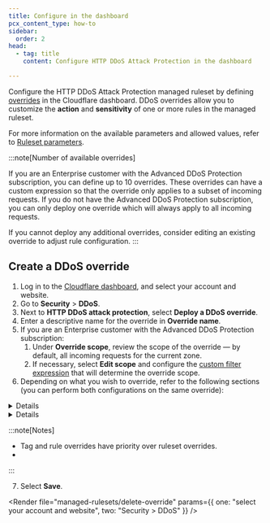 ```yaml
---
title: Configure in the dashboard
pcx_content_type: how-to
sidebar:
  order: 2
head:
  - tag: title
    content: Configure HTTP DDoS Attack Protection in the dashboard

---
```



Configure the HTTP DDoS Attack Protection managed ruleset by defining [overrides](/ruleset-engine/managed-rulesets/override-managed-ruleset/) in the Cloudflare dashboard. DDoS overrides allow you to customize the **action** and **sensitivity** of one or more rules in the managed ruleset.

For more information on the available parameters and allowed values, refer to [Ruleset parameters](/ddos-protection/managed-rulesets/http/override-parameters/).

:::note[Number of available overrides]

If you are an Enterprise customer with the Advanced DDoS Protection subscription, you can define up to 10 overrides. These overrides can have a custom expression so that the override only applies to a subset of incoming requests. If you do not have the Advanced DDoS Protection subscription, you can only deploy one override which will always apply to all incoming requests.

If you cannot deploy any additional overrides, consider editing an existing override to adjust rule configuration. 
:::

<Render file="managed-rulesets/evaluation-behavior" />

## Create a DDoS override

1. Log in to the [Cloudflare dashboard](https://dash.cloudflare.com/), and select your account and website.
2. Go to **Security** > **DDoS**.
3. Next to **HTTP DDoS attack protection**, select **Deploy a DDoS override**.
4. Enter a descriptive name for the override in **Override name**.
5. If you are an Enterprise customer with the Advanced DDoS Protection subscription:
   1. Under **Override scope**, review the scope of the override — by default, all incoming requests for the current zone.
   2. If necessary, select **Edit scope** and configure the [custom filter expression](/ddos-protection/managed-rulesets/http/override-expressions/) that will determine the override scope.
6. Depending on what you wish to override, refer to the following sections (you can perform both configurations on the same override):
  <Details header="Configure all the rules in the ruleset (ruleset override)">
  7. To always apply a given action for all the rules in the ruleset, select an action in **Ruleset action**.
  8. To set the sensitivity level for all the rules in the ruleset, select a value in **Ruleset sensitivity**.
  </Details>

  <Details header="Configure one or more rules">
  9. Under **Rule configuration**, select **Browse rules**.
  10. Search for the rules you wish to configure using the available filters. You can search by [tag](/ddos-protection/managed-rulesets/http/rule-categories/) (also known as category).
  11. To configure a single rule, select the desired value for a field in the displayed dropdowns next to the rule.
      To configure more than one rule, select the rules using the row checkboxes and update the fields for the selected rules using the dropdowns displayed before the table. You can also configure all the rules with a given tag. For more information, refer to [Configure rules in bulk in a managed ruleset](/waf/managed-rules/deploy-zone-dashboard/#configure-rules-in-bulk-in-a-managed-ruleset).
  12. Select **Next**.
  </Details>

  :::note[Notes]

  - Tag and rule overrides have priority over ruleset overrides.
  - <Render file="managed-rulesets/read-only-rules-note" />
  :::

7. Select **Save**.

<Render file="managed-rulesets/delete-override" params={{ one: "select your account and website", two: "Security > DDoS" }} />
